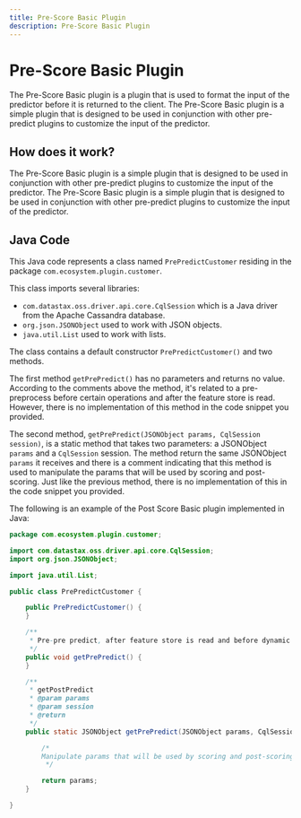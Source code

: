 ```yaml
---
title: Pre-Score Basic Plugin
description: Pre-Score Basic Plugin
---
```



# Pre-Score Basic Plugin

The Pre-Score Basic plugin is a plugin that is used to format the input of the predictor before it is returned to the client. The Pre-Score Basic plugin is a simple plugin that is designed to be used in conjunction with other pre-predict plugins to customize the input of the predictor.

## How does it work?

The Pre-Score Basic plugin is a simple plugin that is designed to be used in conjunction with other pre-predict plugins to customize the input of the predictor. The Pre-Score Basic plugin is a simple plugin that is designed to be used in conjunction with other pre-predict plugins to customize the input of the predictor.

## Java Code

This Java code represents a class named `PrePredictCustomer` residing in the package `com.ecosystem.plugin.customer`.

This class imports several libraries:
- `com.datastax.oss.driver.api.core.CqlSession` which is a Java driver from the Apache Cassandra database.
- `org.json.JSONObject` used to work with JSON objects.
- `java.util.List` used to work with lists.

The class contains a default constructor `PrePredictCustomer()` and two methods.

The first method `getPrePredict()` has no parameters and returns no value. According to the comments above the method, it's related to a pre-preprocess before certain operations and after the feature store is read. However, there is no implementation of this method in the code snippet you provided.

The second method, `getPrePredict(JSONObject params, CqlSession session)`, is a static method that takes two parameters: a JSONObject `params` and a `CqlSession` session. The method return the same JSONObject `params` it receives and there is a comment indicating that this method is used to manipulate the params that will be used by scoring and post-scoring. Just like the previous method, there is no implementation of this in the code snippet you provided.

The following is an example of the Post Score Basic plugin implemented in Java:

```java
package com.ecosystem.plugin.customer;

import com.datastax.oss.driver.api.core.CqlSession;
import org.json.JSONObject;

import java.util.List;

public class PrePredictCustomer {

    public PrePredictCustomer() {
    }

    /**
     * Pre-pre predict, after feature store is read and before dynamic and static corpora.
     */
    public void getPrePredict() {
    }

    /**
     * getPostPredict
     * @param params
     * @param session
     * @return
     */
    public static JSONObject getPrePredict(JSONObject params, CqlSession session) {

        /*
        Manipulate params that will be used by scoring and post-scoring
         */

        return params;
    }

}
```
